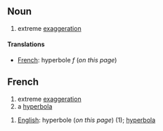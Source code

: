 ==Noun==

#extreme [[exaggeration]]

====Translations====
*[[French]]: hyperbole ''f'' (''on this page'')

==French==

#extreme [[exaggeration]]
#a [[hyperbola]]

#[[English]]: hyperbole (''on this page'') (1); [[hyperbola]]
